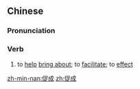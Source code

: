 ==Chinese==
{{zh-forms}}

===Pronunciation===
{{zh-pron
|m=cùchéng
|c=cuk1 sing4
|h=pfs=chhiuk-sṳ̀n
|mn=chhiok-sêng
|cat=v
}}

===Verb===
{{zh-verb}}

# to [[help]] [[bring about]]; to [[facilitate]]; to [[effect]]

[[zh-min-nan:促成]]
[[zh:促成]]